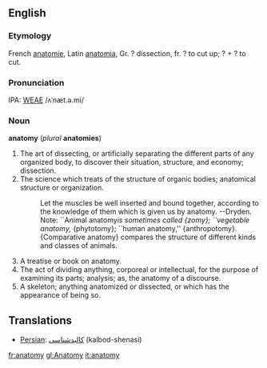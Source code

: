 ==English==
===Etymology===
French [[anatomie]], Latin [[anatomia]], Gr. ? dissection, fr. ? to cut up; ? + ? to cut.

===Pronunciation===
IPA: [[WEAE]] /ʌˈnæt.ə.mi/

===Noun===
'''anatomy''' (''plural'' '''anatomies''')

# The art of dissecting, or artificially separating the  different parts of any organized body, to discover their  situation, structure, and economy; dissection.
# The science which treats of the structure of organic bodies; anatomical structure or organization.
#:    Let the muscles be well inserted and bound together, according to the knowledge of them which is given us by anatomy. --Dryden.
#:    Note: ``Animal anatomy'' is sometimes called {zomy}; ``vegetable anatomy,'' {phytotomy}; ``human anatomy,'' {anthropotomy}.
#:    {Comparative anatomy} compares the structure of different kinds and classes of animals.
# A treatise or book on anatomy.
# The act of dividing anything, corporeal or intellectual, for the purpose of examining its parts; analysis; as, the anatomy of a discourse.
# A skeleton; anything anatomized or dissected, or which has the appearance of being so.
<!-- material copied from Webster's Revised Unabridged Dictionary (1913) -->

==Translations==

*[[Persian]]: [[كالبدشناسی]] (kalbod-shenasi)

[[fr:anatomy]]
[[gl:Anatomy]]
[[it:anatomy]]